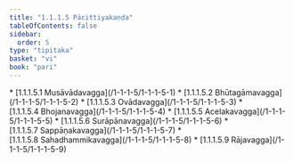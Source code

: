 ```yaml
---
title: "1.1.1.5 Pācittiyakaṇḍa"
tableOfContents: false
sidebar:
  order: 5
type: "tipitaka"
basket: "vi"
book: "pari"
---
```



<DynamicBreadcrumb />



<TableOfContents book="pari" section="1.1.1.5">
* [1.1.1.5.1 Musāvādavagga](/1-1-1-5/1-1-1-5-1)
* [1.1.1.5.2 Bhūtagāmavagga](/1-1-1-5/1-1-1-5-2)
* [1.1.1.5.3 Ovādavagga](/1-1-1-5/1-1-1-5-3)
* [1.1.1.5.4 Bhojanavagga](/1-1-1-5/1-1-1-5-4)
* [1.1.1.5.5 Acelakavagga](/1-1-1-5/1-1-1-5-5)
* [1.1.1.5.6 Surāpānavagga](/1-1-1-5/1-1-1-5-6)
* [1.1.1.5.7 Sappāṇakavagga](/1-1-1-5/1-1-1-5-7)
* [1.1.1.5.8 Sahadhammikavagga](/1-1-1-5/1-1-1-5-8)
* [1.1.1.5.9 Rājavagga](/1-1-1-5/1-1-1-5-9)
</TableOfContents>